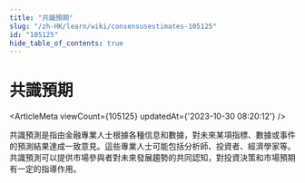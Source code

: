 ```yaml
---
title: "共識預期"
slug: "/zh-HK/learn/wiki/consensusestimates-105125"
id: "105125"
hide_table_of_contents: true
---
```



<Breadcrumbs current="共識預期" />

# 共識預期

<ArticleMeta viewCount={105125} updatedAt={'2023-10-30 08:20:12'} />
<div className='border-solid border-b border-t-0 my-4 border-[var(--ifm-color-gray-300)]' />

共識預測是指由金融專業人士根據各種信息和數據，對未來某項指標、數據或事件的預測結果達成一致意見。這些專業人士可能包括分析師、投資者、經濟學家等。共識預測可以提供市場參與者對未來發展趨勢的共同認知，對投資決策和市場預期有一定的指導作用。
